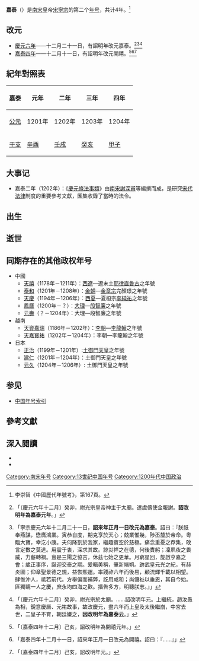{{主条目消歧义|'''嘉泰'''亦可指越南后黎朝黎世宗的年号[[嘉泰_(越南)|嘉泰 (越南)]]。}}
{{Eranamebox|年号=嘉泰
|起讫时间= 1201年－1204年
|政权= [[南宋|南宋]]
|帝王=[[宋寧宗|宋寧宗]]
|历时= 4年
|timeline=<timeline>
ImageSize  = width:200 height:50
PlotArea   = width:180 height:30 left:10 bottom:20
TimeAxis   = orientation:horizontal
DateFormat = yyyy
Period     = from:1127 till:1279
AlignBars  = early
ScaleMajor = increment:50 start:1127
Colors =
  id:canvas value:rgb(1,1,0.85)
BackgroundColors = canvas:canvas
PlotData =
  width:15 color:black
  bar:era from:start till:end
  bar:era from:1194 till:1224 color:red
  bar:era from:1201 till:1204 color:green
</timeline>
|说明= <span style="color: green">嘉泰</span>在<span style="color: red">宋寧宗</span>及'''南宋'''时期的位置。
}}
'''嘉泰'''（{{kj|1201年||1204年|}}）是[[南宋|南宋]]皇帝[[宋寧宗|宋寧宗]]的第二个[[年号|年号]]，共计4年。<ref>李崇智《中國歷代年號考》，第167頁。</ref>

==改元==
*[[1200年|慶元六年]]——十二月二十一日，有詔明年改元嘉泰。<ref>{{cite wikisource|title=宋史本紀第三十七寧宗一|last=脫脫|wslink=zh:宋史/卷037}}「〔慶元六年十二月〕癸卯，祔光宗皇帝神主于太廟。遣虞儔使金報謝。'''詔改明年為嘉泰元年'''。」</ref><ref>{{cite wikisource|title=宋會要輯稿禮五十四|last=徐松|wslink=zh:宋會要輯稿/卷078}}「寧宗慶元六年十二月二十一日，'''詔來年正月一日改元為嘉泰'''。詔曰：『朕祇奉燕謀，懋膺鴻業。寅恭自度，期克享於天心；兢業惟幾，陟丕釐於帝命。粵臨大寶，幸汔小康。夫何降割於我家，繼趣賓空於慈極。痛念重憂之荐集，敢言定數之莫逃。用震于衷，深求其故。諒災祥之在德，何後責躬；凜夙夜之畏威，力蘄轉禍。亶是三陽之協吉，休茲七始之更華。月窮星回，旋啟亨嘉之會；歲正事序，誕迎交泰之期。爰輯美稱，肇新端朔。跡武皇元光之紀，有赫炎圖；仰章聖景德之規，益恢熙運。率踐祚六年而後易，顧流輝千載以相望。肆惟沖人，祗若前代。方舉偏而補弊，訖用咸和；尚儲祉以垂恩，其自今始。匪獨覬一人之慶，庶永均四海之歡。播告多方，明聽朕志。』」</ref><ref>{{cite wikisource|title=宋史全文卷二十九上|last=佚名|wslink=zh:宋史全文 (四庫全書本)/卷29上}}「〔慶元六年十二月〕癸卯，祔光宗於太廟。……詔改明年元。上繼統，趙汝愚為相，銳意慶曆、元祐故事，故改慶元，盡六年而上皇及太後繼崩，中宮去世，二皇子不育，朝廷嫌之，'''因改明年為嘉泰云'''。」</ref>
*[[1204年|嘉泰四年]]——十二月十一日，有詔明年改元開禧。<ref>{{cite wikisource|title=宋史本紀第三十八寧宗二|last=脫脫|wslink=zh:宋史/卷038}}「〔嘉泰四年十二月〕己亥，詔改明年為開禧元年。」</ref><ref>{{cite wikisource|title=宋會要輯稿禮五十四|last=徐松|wslink=zh:宋會要輯稿/卷078}}「嘉泰四年十二月十一日，詔來年正月一日改元為開禧。詔曰：『……』」</ref><ref>{{cite wikisource|title=宋史全文卷二十九下|last=佚名|wslink=zh:宋史全文 (四庫全書本)/卷29下}}「〔嘉泰四年十二月〕己亥，詔改明年元。」</ref>

==紀年對照表==
{| class="wikitable"  style="text-align:center;"
!嘉泰!!元年!!二年!!三年!!四年
|-
![[公元|公元]]
|1201年||1202年||1203年||1204年
|-
![[干支|干支]]
|[[辛酉|辛酉]]||[[壬戌|壬戌]]||[[癸亥|癸亥]]||[[甲子|甲子]]
|}

==大事记==
*嘉泰二年（1202年）：《[[慶元條法事類|慶元條法事類]]》由[[南宋|南宋]][[謝深甫|謝深甫]]等編撰而成，是研究[[宋代法律|宋代法律]]制度的重要參考文獻，匯集收錄了當時的法令。

==出生==

==逝世==

==同期存在的其他政权年号==
*中國
**[[天禧_(西遼)|天禧]]（1178年－1211年）：[[西遼|西遼]]—遼末主[[耶律直魯古|耶律直魯古]]之年號
**[[泰和_(金朝)|泰和]]（1201年－1208年）：[[金朝|金朝]]—[[金章宗|金章宗]]完顏璟之年號
**[[天慶_(西夏)|天慶]]（1194年－1206年）：[[西夏|西夏]]—夏桓宗[[李純祐|李純祐]]之年號
**[[鳳曆_(大理)|鳳曆]]（1200年－？）：[[大理國|大理]]—[[段智廉|段智廉]]之年號
**[[元壽_(大理)|元壽]]（？－1204年）：大理—段智廉之年號
*越南
**[[天資嘉瑞|天資嘉瑞]]（1186年－1202年）：[[李朝_(越南)|李朝]]—[[李高宗|李龍翰]]之年號
**[[天嘉寳祐|天嘉寳祐]]（1202年－1204年）：李朝—李龍翰之年號
*日本
**[[正治_(日本)|正治]]（1199年－1201年）:[[土御門天皇|土御門天皇]]之年號 
**[[建仁|建仁]]（1201年－1204年）：土御門天皇之年號 
**[[元久|元久]]（1204年－1206年）: 土御門天皇之年號 

==参见==
*[[中国年号列表#南宋|中国年号索引]]

==參考文獻==
{{Reflist}}

==深入閱讀==
<div>
*{{Cite book|author=[[李崇智|李崇智]]|title=中國歷代年號考|format=|url=|date=2004年12月|publisher=中華書局|location=北京|id=ISBN 7101025129}}
*{{Cite book|author=[[鄧洪波|鄧洪波]]|title=東亞歷史年表|format=pdf|url=http://www.eastasia.ntu.edu.tw/chinese/05_a04.htm|date=2005年3月|publisher=國立臺灣大學東亞經典與文化研究計劃|location=臺北|id=ISBN 9789860005189|access-date=2021-11-21|archive-date=2007-08-25|archive-url=https://web.archive.org/web/20070825002742/http://www.eastasia.ntu.edu.tw/chinese/05_a04.htm|dead-url=no}}
</div>

{{年号|[[慶元|慶元]]|[[中国年号索引|南宋年号]]|[[开禧|开禧]]}}
{{宋朝年號}}

[[Category:南宋年号|Category:南宋年号]]
[[Category:13世纪中国年号|Category:13世纪中国年号]]
[[Category:1200年代中国政治|Category:1200年代中国政治]]